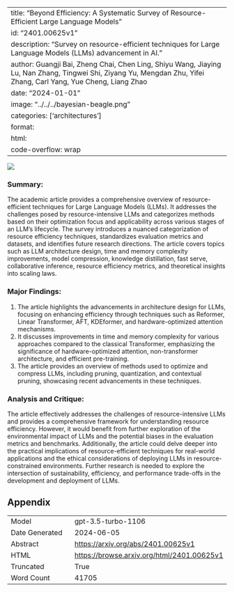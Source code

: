 
---
title: "Beyond Efficiency: A Systematic Survey of Resource-Efficient Large Language Models"
id: "2401.00625v1"
description: "Survey on resource-efficient techniques for Large Language Models (LLMs) advancement in AI."
author: Guangji Bai, Zheng Chai, Chen Ling, Shiyu Wang, Jiaying Lu, Nan Zhang, Tingwei Shi, Ziyang Yu, Mengdan Zhu, Yifei Zhang, Carl Yang, Yue Cheng, Liang Zhao
date: "2024-01-01"
image: "../../../bayesian-beagle.png"
categories: ['architectures']
format:
  html:
    code-overflow: wrap
---

![](../../../bayesian-beagle.png)

### Summary:

The academic article provides a comprehensive overview of resource-efficient techniques for Large Language Models (LLMs). It addresses the challenges posed by resource-intensive LLMs and categorizes methods based on their optimization focus and applicability across various stages of an LLM's lifecycle. The survey introduces a nuanced categorization of resource efficiency techniques, standardizes evaluation metrics and datasets, and identifies future research directions. The article covers topics such as LLM architecture design, time and memory complexity improvements, model compression, knowledge distillation, fast serve, collaborative inference, resource efficiency metrics, and theoretical insights into scaling laws.

### Major Findings:
1. The article highlights the advancements in architecture design for LLMs, focusing on enhancing efficiency through techniques such as Reformer, Linear Transformer, AFT, KDEformer, and hardware-optimized attention mechanisms.
2. It discusses improvements in time and memory complexity for various approaches compared to the classical Transformer, emphasizing the significance of hardware-optimized attention, non-transformer architecture, and efficient pre-training.
3. The article provides an overview of methods used to optimize and compress LLMs, including pruning, quantization, and contextual pruning, showcasing recent advancements in these techniques.

### Analysis and Critique:
The article effectively addresses the challenges of resource-intensive LLMs and provides a comprehensive framework for understanding resource efficiency. However, it would benefit from further exploration of the environmental impact of LLMs and the potential biases in the evaluation metrics and benchmarks. Additionally, the article could delve deeper into the practical implications of resource-efficient techniques for real-world applications and the ethical considerations of deploying LLMs in resource-constrained environments. Further research is needed to explore the intersection of sustainability, efficiency, and performance trade-offs in the development and deployment of LLMs.

## Appendix

|          |          |
|----------|----------|
| Model     | gpt-3.5-turbo-1106       |
| Date Generated     | 2024-06-05       |
| Abstract | [https://arxiv.org/abs/2401.00625v1](https://arxiv.org/abs/2401.00625v1)        |
| HTML     | [https://browse.arxiv.org/html/2401.00625v1](https://browse.arxiv.org/html/2401.00625v1)       |
| Truncated       | True       |
| Word Count       | 41705       |